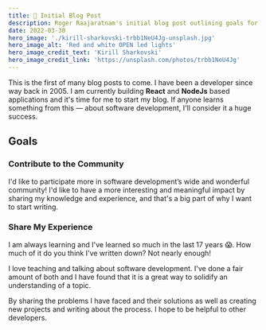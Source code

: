 ```yaml
---
title: 🚀 Initial Blog Post
description: Roger Raajaratnam's initial blog post outlining goals for the website
date: 2022-03-30
hero_image: './kirill-sharkovski-trbb1NeU4Jg-unsplash.jpg'
hero_image_alt: 'Red and white OPEN led lights'
hero_image_credit_text: 'Kirill Sharkovski'
hero_image_credit_link: 'https://unsplash.com/photos/trbb1NeU4Jg'
---
```


This is the first of many blog posts to come. I have been a developer since way back in 2005. I am currently building **React** and **NodeJs** based applications and it's time for me to start my blog. If anyone learns something from this — about software development, I'll consider it a huge success.

## Goals

### Contribute to the Community

I'd like to participate more in software development’s wide and wonderful community! I'd like to have a more interesting and meaningful impact by sharing my knowledge and experience, and that's a big part of why I want to start writing.

### Share My Experience

I am always learning and I've learned so much in the last 17 years 😱. How much of it do you think I've written down? Not nearly enough!

I love teaching and talking about software development. I've done a fair amount of both and I have found that it is a great way to solidify an understanding of a topic.

By sharing the problems I have faced and their solutions as well as creating new projects and writing about the process. I hope to be helpful to other developers.
